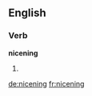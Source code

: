 ==English==

===Verb===
'''nicening'''

# {{present participle of|nicen}}

[[de:nicening]]
[[fr:nicening]]